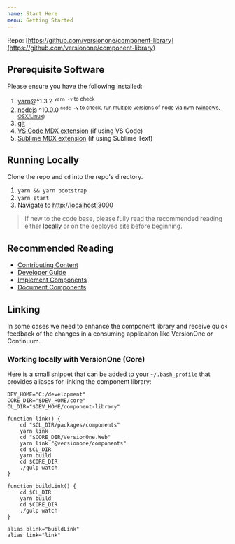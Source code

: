```yaml
---
name: Start Here
menu: Getting Started
---
```


Repo: [https://github.com/versionone/component-library](https://github.com/versionone/component-library)

## Prerequisite Software

Please ensure you have the following installed:

1. [yarn](https://yarnpkg.com/en/)@^1.3.2 <sup>`yarn -v` to check</sup>
2. [nodejs](https://nodejs.org/en/) ^10.0.0 <sup>`node -v` to check, run multiple versions of node via nvm ([windows](https://github.com/coreybutler/nvm-windows), [OSX/Linux](https://github.com/creationix/nvm))</sup>
3. [git](https://git-scm.com/)
4. [VS Code MDX extension](https://marketplace.visualstudio.com/items?itemName=silvenon.mdx) (if using VS Code)
5. [Sublime MDX extension](https://github.com/jonsuh/mdx-sublime) (if using Sublime Text)

## Running Locally

Clone the repo and `cd` into the repo's directory.

1. `yarn && yarn bootstrap`
2. `yarn start`
3. Navigate to [http://localhost:3000](http://localhost:3000)

> If new to the code base, please fully read the recommended reading either [locally](http://localhost:3000) or on the deployed site before beginning.

## Recommended Reading

- [Contributing Content](getting-started/contributing-content)
- [Developer Guide](getting-started/developer-guide)
- [Implement Components](getting-started/implement-components)
- [Document Components](getting-started/document-components)


## Linking 
In some cases we need to enhance the component library and receive quick feedback of the changes in a consuming applicaiton like VersionOne or Continuum.

### Working locally with VersionOne (Core)
Here is a small snippet that can be added to your `~/.bash_profile` that provides aliases for linking the component library:

```
DEV_HOME="C:/development"
CORE_DIR="$DEV_HOME/core"
CL_DIR="$DEV_HOME/component-library"

function link() {
    cd "$CL_DIR/packages/components"
    yarn link
    cd "$CORE_DIR/VersionOne.Web"
    yarn link "@versionone/components"
    cd $CL_DIR
    yarn build
    cd $CORE_DIR
    ./gulp watch
}

function buildLink() {
    cd $CL_DIR
    yarn build
    cd $CORE_DIR
    ./gulp watch
}

alias blink="buildLink"
alias link="link"
```